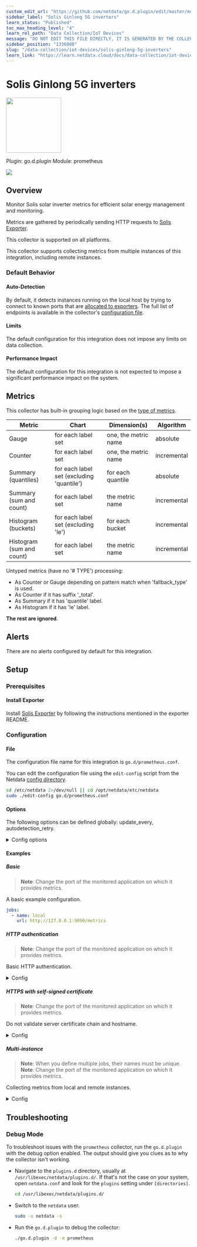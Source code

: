 ```yaml
---
custom_edit_url: "https://github.com/netdata/go.d.plugin/edit/master/modules/prometheus/metadata.yaml"
sidebar_label: "Solis Ginlong 5G inverters"
learn_status: "Published"
toc_max_heading_level: "4"
learn_rel_path: "Data Collection/IoT Devices"
message: "DO NOT EDIT THIS FILE DIRECTLY, IT IS GENERATED BY THE COLLECTOR'S metadata.yaml FILE"
sidebar_position: "1336080"
slug: "/data-collection/iot-devices/solis-ginlong-5g-inverters"
learn_link: "https://learn.netdata.cloud/docs/data-collection/iot-devices/solis-ginlong-5g-inverters"
---
```



# Solis Ginlong 5G inverters


<img src="https://netdata.cloud/img/solis.jpg" width="150"/>


Plugin: go.d.plugin
Module: prometheus

<img src="https://img.shields.io/badge/maintained%20by-Community-blue" />

## Overview

Monitor Solis solar inverter metrics for efficient solar energy management and monitoring.


Metrics are gathered by periodically sending HTTP requests to [Solis Exporter](https://github.com/candlerb/solis_exporter).


This collector is supported on all platforms.

This collector supports collecting metrics from multiple instances of this integration, including remote instances.


### Default Behavior

#### Auto-Detection

By default, it detects instances running on the local host by trying to connect to known ports that are [allocated to exporters](https://github.com/prometheus/prometheus/wiki/Default-port-allocations).
The full list of endpoints is available in the collector's [configuration file](https://github.com/netdata/go.d.plugin/blob/master/config/go.d/prometheus.conf).


#### Limits

The default configuration for this integration does not impose any limits on data collection.

#### Performance Impact

The default configuration for this integration is not expected to impose a significant performance impact on the system.


## Metrics

This collector has built-in grouping logic based on the [type of metrics](https://prometheus.io/docs/concepts/metric_types/).

| Metric                    | Chart                                     | Dimension(s)         | Algorithm   |
|---------------------------|-------------------------------------------|----------------------|-------------|
| Gauge                     | for each label set                        | one, the metric name | absolute    |
| Counter                   | for each label set                        | one, the metric name | incremental |
| Summary (quantiles)       | for each label set (excluding 'quantile') | for each quantile    | absolute    |
| Summary (sum and count)   | for each label set                        | the metric name      | incremental |
| Histogram (buckets)       | for each label set (excluding 'le')       | for each bucket      | incremental |
| Histogram (sum and count) | for each label set                        | the metric name      | incremental |

Untyped metrics (have no '# TYPE') processing:

- As Counter or Gauge depending on pattern match when 'fallback_type' is used.
- As Counter if it has suffix '_total'.
- As Summary if it has 'quantile' label.
- As Histogram if it has 'le' label.

**The rest are ignored**.



## Alerts

There are no alerts configured by default for this integration.


## Setup

### Prerequisites

#### Install Exporter

Install [Solis Exporter](https://github.com/candlerb/solis_exporter) by following the instructions mentioned in the exporter README.



### Configuration

#### File

The configuration file name for this integration is `go.d/prometheus.conf`.


You can edit the configuration file using the `edit-config` script from the
Netdata [config directory](/docs/configuring/configuration#the-netdata-config-directory).

```bash
cd /etc/netdata 2>/dev/null || cd /opt/netdata/etc/netdata
sudo ./edit-config go.d/prometheus.conf
```
#### Options

The following options can be defined globally: update_every, autodetection_retry.


<details><summary>Config options</summary>

| Name | Description | Default | Required |
|:----|:-----------|:-------|:--------:|
| update_every | Data collection frequency. | 10 | False |
| autodetection_retry | Recheck interval in seconds. Zero means no recheck will be scheduled. | 0 | False |
| url | Server URL. |  | True |
| selector | Time series selector (filter). |  | False |
| fallback_type | Time series selector (filter). |  | False |
| max_time_series | Global time series limit. If an endpoint returns number of time series > limit the data is not processed. | 2000 | False |
| max_time_series_per_metric | Time series per metric (metric name) limit. Metrics with number of time series > limit are skipped. | 200 | False |
| timeout | HTTP request timeout. | 10 | False |
| username | Username for basic HTTP authentication. |  | False |
| password | Password for basic HTTP authentication. |  | False |
| proxy_url | Proxy URL. |  | False |
| proxy_username | Username for proxy basic HTTP authentication. |  | False |
| proxy_password | Password for proxy basic HTTP authentication. |  | False |
| method | HTTP request method. | GET | False |
| body | HTTP request body. |  | False |
| headers | HTTP request headers. |  | False |
| not_follow_redirects | Redirect handling policy. Controls whether the client follows redirects. | no | False |
| tls_skip_verify | Server certificate chain and hostname validation policy. Controls whether the client performs this check. | no | False |
| tls_ca | Certification authority that the client uses when verifying the server's certificates. |  | False |
| tls_cert | Client TLS certificate. |  | False |
| tls_key | Client TLS key. |  | False |

##### selector

This option allows you to filter out unwanted time series. Only metrics matching the selector will be collected.

- Logic: (pattern1 OR pattern2) AND !(pattern3 or pattern4)
- Pattern syntax: [selector](https://github.com/netdata/go.d.plugin/pkg/prometheus/selector#time-series-selectors).
- Option syntax:

```yaml
selector:
  allow:
    - pattern1
    - pattern2
  deny:
    - pattern3
    - pattern4
```


##### fallback_type

This option allows you to process Untyped metrics as Counter or Gauge instead of ignoring them.

- Metric name pattern syntax: [shell file name pattern](https://golang.org/pkg/path/filepath/#Match).
- Option syntax:

```yaml
fallback_type:
  counter:
    - metric_name_pattern1
    - metric_name_pattern2
  gauge:
    - metric_name_pattern3
    - metric_name_pattern4
```


</details>

#### Examples

##### Basic

> **Note**: Change the port of the monitored application on which it provides metrics.

A basic example configuration.


```yaml
jobs:
  - name: local
    url: http://127.0.0.1:9090/metrics

```
##### HTTP authentication

> **Note**: Change the port of the monitored application on which it provides metrics.

Basic HTTP authentication.


<details><summary>Config</summary>

```yaml
jobs:
  - name: local
    url: http://127.0.0.1:9090/metrics
    username: username
    password: password

```
</details>

##### HTTPS with self-signed certificate

> **Note**: Change the port of the monitored application on which it provides metrics.

Do not validate server certificate chain and hostname.


<details><summary>Config</summary>

```yaml
jobs:
  - name: local
    url: https://127.0.0.1:9090/metrics
    tls_skip_verify: yes

```
</details>

##### Multi-instance

> **Note**: When you define multiple jobs, their names must be unique.
> **Note**: Change the port of the monitored application on which it provides metrics.

Collecting metrics from local and remote instances.


<details><summary>Config</summary>

```yaml
jobs:
  - name: local
    url: http://127.0.0.1:9090/metrics

  - name: remote
    url: http://192.0.2.1:9090/metrics

```
</details>



## Troubleshooting

### Debug Mode

To troubleshoot issues with the `prometheus` collector, run the `go.d.plugin` with the debug option enabled. The output
should give you clues as to why the collector isn't working.

- Navigate to the `plugins.d` directory, usually at `/usr/libexec/netdata/plugins.d/`. If that's not the case on
  your system, open `netdata.conf` and look for the `plugins` setting under `[directories]`.

  ```bash
  cd /usr/libexec/netdata/plugins.d/
  ```

- Switch to the `netdata` user.

  ```bash
  sudo -u netdata -s
  ```

- Run the `go.d.plugin` to debug the collector:

  ```bash
  ./go.d.plugin -d -m prometheus
  ```


